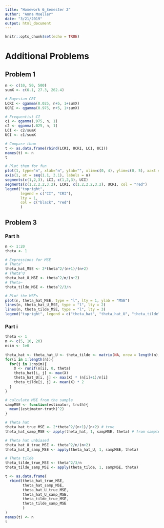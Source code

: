 ---
title: "Homework 6_Semester 2"
author: "Anna Moeller"
date: "3/21/2019"
output: html_document
---

```{r setup, include=FALSE}
knitr::opts_chunk$set(echo = TRUE)
```

# Additional Problems

## Problem 1
```{r}
n <- c(10, 50, 500)
sumX <- c(6.1, 27.3, 262.4)

# Bayesian CRI
LCRI <- qgamma(0.025, n+5, 1+sumX)
UCRI <- qgamma(0.975, n+5, 1+sumX)

# Frequentist CI
c1 <- qgamma(.975, n, 1)
c2 <- qgamma(.025, n, 1)
LCI <- c2/sumX
UCI <- c1/sumX

# Compare them
t <- as.data.frame(rbind(LCRI, UCRI, LCI, UCI))
names(t) <- n
t

# Plot them for fun
plot(1, type="n", xlab="n", ylab="", xlim=c(0, 4), ylim=c(0, 5), xaxt = "n")
axis(1, at = seq(1.1, 3.1), labels = n)
segments(c(1,2,3), LCI, c(1,2,3), UCI)
segments(c(1.2,2.2,3.2), LCRI, c(1.2,2.2,3.2), UCRI, col = "red")
legend("topright", 
       legend = c("CI", "CRI"),
       lty = 1,
       col = c("black", "red")
       ) 
```

## Problem 3
### Part h
```{r}
n <- 1:20
theta <- 1

# Expressions for MSE
# Theta^
theta_hat_MSE <- 2*theta^2/(n+1)/(n+2)
# Theta^U
theta_hat_U_MSE <- theta^2/n/(n+2)
# Theta~
theta_tilde_MSE <- theta^2/3/n

# Plot the MSEs
plot(n, theta_hat_MSE, type = "l", lty = 1, ylab = "MSE")
lines(n, theta_hat_U_MSE, type = "l", lty = 2)
lines(n, theta_tilde_MSE, type = "l", lty = 3)
legend("topright", legend = c("theta_hat", "theta_hat_U", "theta_tilde"), lty = c(1,2,3))
```

### Part i
```{r}
theta <- 1
n <- c(5, 10, 20)
nsim <- 1e6
 
theta_hat <- theta_hat_U <- theta_tilde <- matrix(NA, nrow = length(n), ncol = nsim)
for(i in 1:length(n)){
  for(j in 1:nsim){
    X <- runif(n[i], 0, theta)
    theta_hat[i, j] <- max(X)
    theta_hat_U[i, j] <- max(X) * (n[i]+1)/n[i]
    theta_tilde[i, j] <- mean(X) * 2 
  }
}

# calculate MSE from the sample
sampMSE <- function(estimator, truth){
  mean((estimator-truth)^2)
}

# Theta hat
theta_hat_true_MSE <- 2*theta^2/(n+1)/(n+2) # true
theta_hat_samp_MSE <- apply(theta_hat, 1, sampMSE, theta) # from sample

# Theta hat unbiased
theta_hat_U_true_MSE <- theta^2/n/(n+2)
theta_hat_U_samp_MSE <- apply(theta_hat_U, 1, sampMSE, theta)

# Theta tilde
theta_tilde_true_MSE <- theta^2/3/n
theta_tilde_samp_MSE <- apply(theta_tilde, 1, sampMSE, theta)

t <- as.data.frame(
  rbind(theta_hat_true_MSE, 
        theta_hat_samp_MSE, 
        theta_hat_U_true_MSE,
        theta_hat_U_samp_MSE,
        theta_tilde_true_MSE,
        theta_tilde_samp_MSE
        )
)
names(t) <- n
t
```